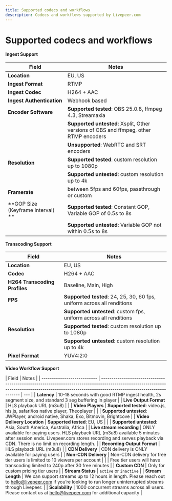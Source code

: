 ```yaml
---
title: Supported codecs and workflows
description: Codecs and workflows supported by Livepeer.com
---
```


# Supported codecs and workflows

**Ingest Support**

| Field                             | Notes                                                                                 |
| --------------------------------- | ------------------------------------------------------------------------------------- |
| **Location**                      | EU, US                                                                                |
| **Ingest Format**                 | RTMP                                                                                  |
| **Ingest Codec**                  | H264 + AAC                                                                            |
| **Ingest Authentication**         | Webhook based                                                                         |
| **Encoder Software**              | **Supported tested**: OBS 25.0.8, ffmpeg 4.3, Streamaxia                              |
|                                   | **Supported untested**: Xsplit, Other versions of OBS and ffmpeg, other RTMP encoders |
|                                   | **Unsupported**: WebRTC and SRT encoders                                              |
| **Resolution**                    | **Supported tested**: custom resolution up to 1080p                                   |
|                                   | **Supported untested**: custom resolution up to 4k                                    |
| **Framerate**                     | between 5fps and 60fps, passthrough or custom                                         |
| **GOP Size (Keyframe Interval) ** | **Supported tested**: Constant GOP, Variable GOP of 0.5s to 8s                        |
|                                   | **Supported untested**: Variable GOP not within 0.5s to 8s                            |

**Transcoding Support**

| Field                         | Notes                                                                   |
| ----------------------------- | ----------------------------------------------------------------------- |
| **Location**                  | EU, US                                                                  |
| **Codec**                     | H264 + AAC                                                              |
| **H264 Transcoding Profiles** | Baseline, Main, High                                                    |
| **FPS**                       | **Supported tested**: 24, 25, 30, 60 fps, uniform across all renditions |
|                               | **Supported untested**: custom fps, uniform across all renditions       |
| **Resolution**                | **Supported tested**: custom resolution up to 1080p                     |
|                               | **Supported untested**: custom resolution up to 4k                      |
| **Pixel Format**              | YUV4:2:0                                                                |

**Video Workflow Support**

| Field                       | Notes                                                                                                                                                                                              |
| --------------------------- | -------------------------------------------------------------------------------------------------------------------------------------------------------------------------------------------------- | --- |
| **Latency**                 | 10-18 seconds with good RTMP ingest health, 2s segment size, and standard 3 seg buffering in player                                                                                                |
| **Live Output Format**      | HLS playback URL (m3u8)                                                                                                                                                                            |     |
| **Video Players**           | **Supported tested**: video.js, hls.js, safari/ios native player, Theoplayer                                                                                                                       |
|                             | **Supported untested**: JWPlayer, android native, Shaka, Exo, Bitmovin, Brightcove                                                                                                                 |
| **Video Delivery Location** | **Supported tested**: EU, US                                                                                                                                                                       |
|                             | **Supported untested**: Asia, South America, Australia, Africa                                                                                                                                     |
| **Live stream recording**   | ONLY available for paying users. HLS playback URL (m3u8) available 5 minutes after session ends. Livepeer.com stores recording and serves playback via CDN. There is no limit on recording length. |
| **Recording Output Format** | HLS playback URL (m3u8)                                                                                                                                                                            |
| **CDN Delivery**            | CDN delivery is ONLY available for paying users                                                                                                                                                    |
| **Non-CDN Delivery**        | Non-CDN delivery for free tier users is limited to 10 viewers per account                                                                                                                          |
|                             | Free tier users will have transcoding limited to 240p after 30 free minutes                                                                                                                        |
| **Custom CDN**              | Only for custom pricing tier users                                                                                                                                                                 |
| **Stream Status**           | `active` or `inactive`                                                                                                                                                                             |
| **Stream Length**           | We can support streams up to 12 hours in length. Please reach out to hello@livepeer.com if you’re looking to run longer uninterrupted streams through Livepeer.                                    |
| **Scalability**             | 1000 concurrent streams across all users. Please contact us at hello@livepeer.com for additional capacity                                                                                          |

